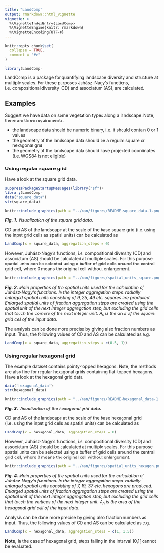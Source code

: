 ```yaml
---
title: "LandComp"
output: rmarkdown::html_vignette
vignette: >
  %\VignetteIndexEntry{LandComp}
  %\VignetteEngine{knitr::rmarkdown}
  %\VignetteEncoding{UTF-8}
---
```


```r
knitr::opts_chunk$set(
  collapse = TRUE,
  comment = "#>"
)
```

```r
library(LandComp)
```

LandComp is a package for quantifying landscape diversity and structure at
multiple scales. For these purposes Juhász-Nagy's functions, i.e. compositional 
diversity (CD) and associatum (AS), are calculated.

## Examples

Suggest we have data on some vegetation types along a landscape. Note, there are three requirements:

* the landscape data should be numeric binary, i.e. it should contain 0 or 1 values
* the geometry of the landscape data should be a regular square or hexagonal grid
* the geometry of the landscape data should have projected coordinates (i.e. WGS84 is not eligible)

### Using regular square grid

Have a look at the square grid data.

```r
suppressPackageStartupMessages(library("sf"))
library(LandComp)
data("square_data")
str(square_data)
```

```r
knitr::include_graphics(path = "../man/figures/README-square_data-1.png")
```

_**Fig. 1.** Visualization of the square grid data._

CD and AS of the landscape at the scale of the base square grid (i.e. using the input grid cells as spatial units) can be calculated as

```r
LandComp(x = square_data, aggregation_steps = 0)
```

However, Juhász-Nagy's functions, i.e. compositional diversity (CD) and associatum (AS) should be calculated at multiple scales. For this purpose spatial units can be selected using a buffer of grid cells around the central grid cell, where 0 means the original cell without enlargement.

```r
knitr::include_graphics(path = "../man/figures/spatial_units_square.png")
```

_**Fig. 2.** Main properties of the spatial units used for the calculation of Juhász-Nagy's functions. In the integer aggregation steps, radially enlarged spatial units consisting of 9, 25, 49 etc. squares are produced. Enlarged spatial units of fraction aggregation steps are created using the spatial unit of the next integer aggregation step, but excluding the grid cells that touch the corners of the next integer unit. A~s~ is the area of the square grid cell of the input data._ 

The analysis can be done more precise by giving also fraction numbers as input. Thus, the following values of CD and AS can be calculated as e.g.

```r
LandComp(x = square_data, aggregation_steps = c(0.5, 1))
```

### Using regular hexagonal grid

The example dataset contains pointy-topped hexagons. Note, the methods are also fine for regular hexagonal grids containing flat-topped hexagons. 
Have a look at the hexagonal grid data.

```r
data("hexagonal_data")
str(hexagonal_data)
```

```r
knitr::include_graphics(path = "../man/figures/README-hexagonal_data-1.png")
```

_**Fig. 3.** Visualization of the hexagonal grid data._

CD and AS of the landscape at the scale of the base hexagonal grid (i.e. using the input grid cells as spatial units) can be calculated as 

```r
LandComp(x = hexagonal_data, aggregation_steps = 0)
```

However, Juhász-Nagy's functions, i.e. compositional diversity (CD) and associatum (AS) should be calculated at multiple scales. For this purpose spatial units can be selected using a buffer of grid cells around the central grid cell, where 0 means the original cell without enlargement.

```r
knitr::include_graphics(path = "../man/figures/spatial_units_hexagon.png")
```

_**Fig. 4.** Main properties of the spatial units used for the calculation of Juhász-Nagy's functions. In the integer aggregation steps, radially enlarged spatial units consisting of 7, 19, 37 etc. hexagons are produced. Enlarged spatial units of fraction aggregation steps are created using the spatial unit of the next integer aggregation step, but excluding the grid cells that touch the vertices of the next integer unit. A~h~ is the area of the hexagonal grid cell of the input data._ 

Analysis can be done more precise by giving also fraction numbers as input. Thus, the following values of CD and AS can be calculated as e.g.

```r
LandComp(x = hexagonal_data, aggregation_steps = c(1, 1.5))
```

**Note,** in the case of hexagonal grid, steps falling in the interval ]0,1[ cannot be evaluated. 
